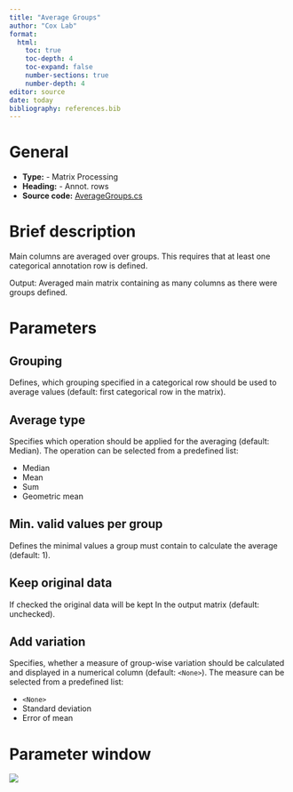 ```yaml
---
title: "Average Groups"
author: "Cox Lab"
format: 
  html:
    toc: true
    toc-depth: 4
    toc-expand: false
    number-sections: true
    number-depth: 4
editor: source
date: today
bibliography: references.bib
---
```


# General

-   **Type:** - Matrix Processing
-   **Heading:** - Annot. rows
-   **Source code:** [AverageGroups.cs](https://github.com/JurgenCox/perseus-plugins/blob/master/PerseusPluginLib/AnnotRows/AverageGroups.cs)

# Brief description

Main columns are averaged over groups. This requires that at least one categorical annotation row is defined.

Output: Averaged main matrix containing as many columns as there were groups defined.

```{=html}
<!-- This comment and the line above it must be preserved when editing this file!
The recommended sections are these, but they may be changed on a case by case basis.
===== Detailed description =====
===== Parameters =====
===== Theoretical background =====
===== Examples =====
Make changes only below this line! -->
```
# Parameters

## Grouping

Defines, which grouping specified in a categorical row should be used to average values (default: first categorical row in the matrix).

## Average type

Specifies which operation should be applied for the averaging (default: Median). The operation can be selected from a predefined list:

-   Median
-   Mean
-   Sum
-   Geometric mean

## Min. valid values per group

Defines the minimal values a group must contain to calculate the average (default: 1).

## Keep original data

If checked the original data will be kept In the output matrix (default: unchecked).

## Add variation

Specifies, whether a measure of group-wise variation should be calculated and displayed in a numerical column (default: `<None>`). The measure can be selected from a predefined list:

-   `<None>`
-   Standard deviation
-   Error of mean

# Parameter window

![](images/annot.rows-average_groups-edited.png)
